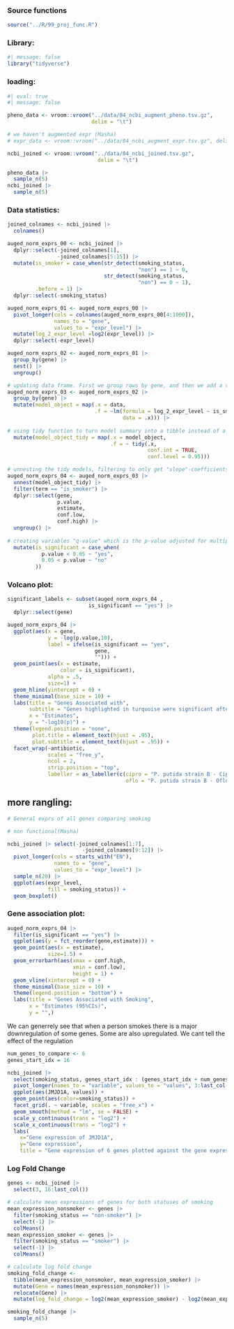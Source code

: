 ### Source functions

```r
source("../R/99_proj_func.R")
```

### Library:

```r
#| message: false
library("tidyverse")
```

### loading:

```r
#| eval: true
#| message: false

pheno_data <- vroom::vroom("../data/04_ncbi_augment_pheno.tsv.gz",
                           delim = "\t")

# we haven't augmented expr (Masha)
# expr_data <- vroom::vroom("../data/04_ncbi_augment_expr.tsv.gz", delim = "\t")

ncbi_joined <- vroom::vroom("../data/04_ncbi_joined.tsv.gz",
                             delim = "\t")

pheno_data |> 
  sample_n(5)
ncbi_joined |> 
  sample_n(5)
```

### Data statistics:

```r

joined_colnames <- ncbi_joined |> 
  colnames()

auged_norm_exprs_00 <- ncbi_joined |> 
  dplyr::select(-joined_colnames[1],
                -joined_colnames[5:15]) |>
  mutate(is_smoker = case_when(str_detect(smoking_status, 
                                          "non") == 1 ~ 0,
                               str_detect(smoking_status, 
                                          "non") == 0 ~ 1),
         .before = 1) |>
  dplyr::select(-smoking_status)

auged_norm_exprs_01 <- auged_norm_exprs_00 |>
  pivot_longer(cols = colnames(auged_norm_exprs_00[4:1000]),
               names_to = "gene",
               values_to = "expr_level") |>
  mutate(log_2_expr_level =log2(expr_level)) |>
  dplyr::select(-expr_level)

auged_norm_exprs_02 <- auged_norm_exprs_01 |>
  group_by(gene) |>
  nest() |>
  ungroup()

# updating data frame. First we group rows by gene, and then we add a variable containing model fitted to expression level against early_metastasis variable
auged_norm_exprs_03 <- auged_norm_exprs_02 |>
  group_by(gene) |>
  mutate(model_object = map(.x = data,
                            .f = ~lm(formula = log_2_expr_level ~ is_smoker,
                                     data = .x))) |>
  
# using tidy function to turn model summary into a tibble instead of a list  
  mutate(model_object_tidy = map(.x = model_object,
                                 .f = ~ tidy(.x,
                                             conf.int = TRUE,
                                             conf.level = 0.95)))

# unnesting the tidy models, filtering to only get "slope"-coefficients for models and selecting desired variables
auged_norm_exprs_04 <- auged_norm_exprs_03 |>
  unnest(model_object_tidy) |>
  filter(term == "is_smoker") |>
  dplyr::select(gene, 
                p.value, 
                estimate, 
                conf.low, 
                conf.high) |>
  ungroup() |>
  
# creating variables "q-value" which is the p-value adjusted for multiple comparisons and "is_significant" which indicates whether observations are statistically significant when using a level of significance of 0.0
  mutate(is_significant = case_when(
           p.value < 0.05 ~ "yes",
           0.05 < p.value ~ "no"
         ))
```

### Volcano plot:

```r
significant_labels <- subset(auged_norm_exprs_04 , 
                          is_significant == "yes") |>
  dplyr::select(gene)

auged_norm_exprs_04 |>
  ggplot(aes(x = gene,
             y = -log(p.value,10),
             label = ifelse(is_significant == "yes", 
                            gene, 
                            ""))) + 
  geom_point(aes(x = estimate, 
                 color = is_significant),
             alpha = .5,
             size=1) +
  geom_hline(yintercept = 0) +
  theme_minimal(base_size = 10) +
  labs(title = "Genes Associated with",
       subtitle = "Genes highlighted in turquoise were significant after multiple testing correction",
       x = "Estimates",
       y = "-log10(p)") +
  theme(legend.position = "none",
        plot.title = element_text(hjust = .95),
        plot.subtitle = element_text(hjust = .95)) +
  facet_wrap(~antibiotic, 
             scales = "free_y", 
             ncol = 2,
             strip.position = "top",
             labeller = as_labeller(c(cipro = "P. putida strain B - Ciprofloxacin", 
                                      oflo = "P. putida strain B - Ofloxacin")))
```

## more rangling:

```r

# General exprs of all genes comparing smoking

# non functional(Masha)

ncbi_joined |> select(-joined_colnames[1:7],
                        -joined_colnames[9:12]) |>
  pivot_longer(cols = starts_with("EN"),
               names_to = "gene",
               values_to = "expr_level") |>
  sample_n(20) |>
  ggplot(aes(expr_level, 
             fill = smoking_status)) +
  geom_boxplot()
```

### Gene association plot:

```r

auged_norm_exprs_04 |>
  filter(is_significant == "yes") |>
  ggplot(aes(y = fct_reorder(gene,estimate))) + 
  geom_point(aes(x = estimate), 
             size=1.5) +
  geom_errorbarh(aes(xmax = conf.high,
                     xmin = conf.low),
                     height = 1) +
  geom_vline(xintercept = 0) +
  theme_minimal(base_size = 10) +
  theme(legend.position = "bottom") +
  labs(title = "Genes Associated with Smoking",
       x = "Estimates (95%CIs)",
       y = "",)
```

We can generrely see that when a person smokes there is a major downregulation of some genes. Some are also upregulated. We cant tell the effect of the regulation

```r
num_genes_to_compare <- 6
genes_start_idx = 16

ncbi_joined |>
  select(smoking_status, genes_start_idx : (genes_start_idx + num_genes_to_compare)) |> 
  pivot_longer(names_to = "variable", values_to = "values", 3:last_col()) |> 
  ggplot(aes(JMJD1A, values)) + 
  geom_point(aes(color=smoking_status)) + 
  facet_grid(. ~ variable, scales = "free_x") + 
  geom_smooth(method = "lm", se = FALSE) + 
  scale_y_continuous(trans = "log2") + 
  scale_x_continuous(trans = "log2") +
  labs(
    x="Gene expression of JMJD1A",
    y="Gene expression",
    title = "Gene expression of 6 genes plotted against the gene expression of gene JMJD1A")
```

### Log Fold Change

```r
genes <- ncbi_joined |> 
  select(3, 16:last_col())

# calculate mean expressions of genes for both statuses of smoking
mean_expression_nonsmoker <- genes |>
  filter(smoking_status == "non-smoker") |> 
  select(-1) |> 
  colMeans()
mean_expression_smoker <- genes |>
  filter(smoking_status == "smoker") |> 
  select(-1) |> 
  colMeans()

# calculate log fold change
smoking_fold_change <-
  tibble(mean_expression_nonsmoker, mean_expression_smoker) |>  
  mutate(Gene = names(mean_expression_nonsmoker)) |> 
  relocate(Gene) |> 
  mutate(log_fold_change = log2(mean_expression_smoker) - log2(mean_expression_nonsmoker))

smoking_fold_change |>
  sample_n(5)
```
